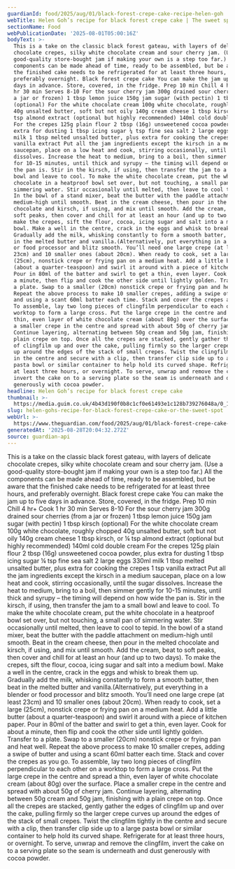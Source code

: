 ```yaml
---
guardianId: food/2025/aug/01/black-forest-crepe-cake-recipe-helen-goh
webTitle: Helen Goh’s recipe for black forest crepe cake | The sweet spot
sectionName: Food
webPublicationDate: '2025-08-01T05:00:16Z'
bodyText: >-
  This is a take on the classic black forest gateau, with layers of delicate
  chocolate crepes, silky white chocolate cream and sour cherry jam. (Use a
  good-quality store-bought jam if making your own is a step too far.) All the
  components can be made ahead of time, ready to be assembled, but be aware that
  the finished cake needs to be refrigerated for at least three hours, and
  preferably overnight. Black forest crepe cake You can make the jam up to five
  days in advance. Store, covered, in the fridge. Prep 10 min Chill 4 hr+ Cook 1
  hr 30 min Serves 8-10 For the sour cherry jam 300g drained sour cherries (from
  a jar or frozen) 1 tbsp lemon juice 150g jam sugar (with pectin) 1 tbsp kirsch
  (optional) For the white chocolate cream 100g white chocolate, roughly chopped
  40g unsalted butter, soft but not oily 140g cream cheese 1 tbsp kirsch, or ¼
  tsp almond extract (optional but highly recommended) 140ml cold double cream
  For the crepes 125g plain flour 2 tbsp (16g) unsweetened cocoa powder, plus
  extra for dusting 1 tbsp icing sugar ¼ tsp fine sea salt 2 large eggs 330ml
  milk 1 tbsp melted unsalted butter, plus extra for cooking the crepes 1 tsp
  vanilla extract Put all the jam ingredients except the kirsch in a medium
  saucepan, place on a low heat and cook, stirring occasionally, until the sugar
  dissolves. Increase the heat to medium, bring to a boil, then simmer gently
  for 10-15 minutes, until thick and syrupy – the timing will depend on how wide
  the pan is. Stir in the kirsch, if using, then transfer the jam to a small
  bowl and leave to cool. To make the white chocolate cream, put the white
  chocolate in a heatproof bowl set over, but not touching, a small pan of
  simmering water. Stir occasionally until melted, then leave to cool to tepid.
  In the bowl of a stand mixer, beat the butter with the paddle attachment on
  medium-high until smooth. Beat in the cream cheese, then pour in the melted
  chocolate and kirsch, if using, and mix until smooth. Add the cream, beat to
  soft peaks, then cover and chill for at least an hour (and up to two days). To
  make the crepes, sift the flour, cocoa, icing sugar and salt into a medium
  bowl. Make a well in the centre, crack in the eggs and whisk to break them up.
  Gradually add the milk, whisking constantly to form a smooth batter, then beat
  in the melted butter and vanilla.(Alternatively, put everything in a blender
  or food processor and blitz smooth. You’ll need one large crepe (at least
  23cm) and 10 smaller ones (about 20cm). When ready to cook, set a large
  (25cm), nonstick crepe or frying pan on a medium heat. Add a little butter
  (about a quarter-teaspoon) and swirl it around with a piece of kitchen paper.
  Pour in 80ml of the batter and swirl to get a thin, even layer. Cook for about
  a minute, then flip and cook the other side until lightly golden. Transfer to
  a plate. Swap to a smaller (20cm) nonstick crepe or frying pan and heat well.
  Repeat the above process to make 10 smaller crepes, adding a swipe of butter
  and using a scant 60ml batter each time. Stack and cover the crepes as you go.
  To assemble, lay two long pieces of clingfilm perpendicular to each other on a
  worktop to form a large cross. Put the large crepe in the centre and spread a
  thin, even layer of white chocolate cream (about 80g) over the surface. Place
  a smaller crepe in the centre and spread with about 50g of cherry jam.
  Continue layering, alternating between 50g cream and 50g jam, finishing with a
  plain crepe on top. Once all the crepes are stacked, gently gather the edges
  of clingfilm up and over the cake, pulling firmly so the larger crepe curves
  up around the edges of the stack of small crepes. Twist the clingfilm tightly
  in the centre and secure with a clip, then transfer clip side up to a large
  pasta bowl or similar container to help hold its curved shape. Refrigerate for
  at least three hours, or overnight. To serve, unwrap and remove the clingfilm,
  invert the cake on to a serving plate so the seam is underneath and dust
  generously with cocoa powder.
headline: Helen Goh’s recipe for black forest crepe cake
thumbnail: >-
  https://media.guim.co.uk/4b43d190f0b8c1cf0e61493e1c128b739276048a/0_1211_2667_2135/500.jpg
slug: helen-gohs-recipe-for-black-forest-crepe-cake-or-the-sweet-spot
webUrl: >-
  https://www.theguardian.com/food/2025/aug/01/black-forest-crepe-cake-recipe-helen-goh
generatedAt: '2025-08-28T20:04:32.272Z'
source: guardian-api
---
```

This is a take on the classic black forest gateau, with layers of delicate chocolate crepes, silky white chocolate cream and sour cherry jam. (Use a good-quality store-bought jam if making your own is a step too far.) All the components can be made ahead of time, ready to be assembled, but be aware that the finished cake needs to be refrigerated for at least three hours, and preferably overnight. Black forest crepe cake You can make the jam up to five days in advance. Store, covered, in the fridge. Prep 10 min Chill 4 hr+ Cook 1 hr 30 min Serves 8-10 For the sour cherry jam 300g drained sour cherries (from a jar or frozen) 1 tbsp lemon juice 150g jam sugar (with pectin) 1 tbsp kirsch (optional) For the white chocolate cream 100g white chocolate, roughly chopped 40g unsalted butter, soft but not oily 140g cream cheese 1 tbsp kirsch, or ¼ tsp almond extract (optional but highly recommended) 140ml cold double cream For the crepes 125g plain flour 2 tbsp (16g) unsweetened cocoa powder, plus extra for dusting 1 tbsp icing sugar ¼ tsp fine sea salt 2 large eggs 330ml milk 1 tbsp melted unsalted butter, plus extra for cooking the crepes 1 tsp vanilla extract Put all the jam ingredients except the kirsch in a medium saucepan, place on a low heat and cook, stirring occasionally, until the sugar dissolves. Increase the heat to medium, bring to a boil, then simmer gently for 10-15 minutes, until thick and syrupy – the timing will depend on how wide the pan is. Stir in the kirsch, if using, then transfer the jam to a small bowl and leave to cool. To make the white chocolate cream, put the white chocolate in a heatproof bowl set over, but not touching, a small pan of simmering water. Stir occasionally until melted, then leave to cool to tepid. In the bowl of a stand mixer, beat the butter with the paddle attachment on medium-high until smooth. Beat in the cream cheese, then pour in the melted chocolate and kirsch, if using, and mix until smooth. Add the cream, beat to soft peaks, then cover and chill for at least an hour (and up to two days). To make the crepes, sift the flour, cocoa, icing sugar and salt into a medium bowl. Make a well in the centre, crack in the eggs and whisk to break them up. Gradually add the milk, whisking constantly to form a smooth batter, then beat in the melted butter and vanilla.(Alternatively, put everything in a blender or food processor and blitz smooth. You’ll need one large crepe (at least 23cm) and 10 smaller ones (about 20cm). When ready to cook, set a large (25cm), nonstick crepe or frying pan on a medium heat. Add a little butter (about a quarter-teaspoon) and swirl it around with a piece of kitchen paper. Pour in 80ml of the batter and swirl to get a thin, even layer. Cook for about a minute, then flip and cook the other side until lightly golden. Transfer to a plate. Swap to a smaller (20cm) nonstick crepe or frying pan and heat well. Repeat the above process to make 10 smaller crepes, adding a swipe of butter and using a scant 60ml batter each time. Stack and cover the crepes as you go. To assemble, lay two long pieces of clingfilm perpendicular to each other on a worktop to form a large cross. Put the large crepe in the centre and spread a thin, even layer of white chocolate cream (about 80g) over the surface. Place a smaller crepe in the centre and spread with about 50g of cherry jam. Continue layering, alternating between 50g cream and 50g jam, finishing with a plain crepe on top. Once all the crepes are stacked, gently gather the edges of clingfilm up and over the cake, pulling firmly so the larger crepe curves up around the edges of the stack of small crepes. Twist the clingfilm tightly in the centre and secure with a clip, then transfer clip side up to a large pasta bowl or similar container to help hold its curved shape. Refrigerate for at least three hours, or overnight. To serve, unwrap and remove the clingfilm, invert the cake on to a serving plate so the seam is underneath and dust generously with cocoa powder.
